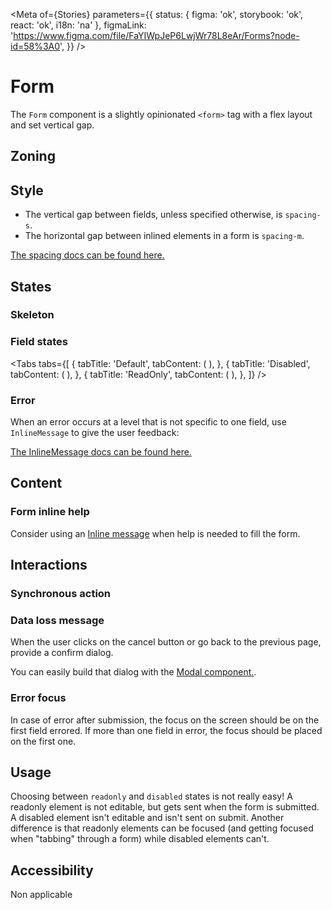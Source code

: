 
<Meta
	of={Stories}
	parameters={{
		status: { figma: 'ok', storybook: 'ok', react: 'ok', i18n: 'na' },
		figmaLink: 'https://www.figma.com/file/FaYIWpJeP6LwjWr78L8eAr/Forms?node-id=58%3A0',
	}}
/>

# Form

The `Form` component is a slightly opinionated `<form>` tag with a flex layout and set vertical gap.

## Zoning

<FigmaImage
	src="https://www.figma.com/file/qc8oUSyVJM67gSsbTShftt/%F0%9F%93%90-Zoning?node-id=349%3A135"
	alt="zoning image for form"
/>

## Style

- The vertical gap between fields, unless specified otherwise, is `spacing-s`.
- The horizontal gap between inlined elements in a form is `spacing-m`.

[The spacing docs can be found here.](/docs/design-tokens-measures--docs)

## States

### Skeleton

<FigmaImage
	src="https://www.figma.com/file/FaYIWpJeP6LwjWr78L8eAr/Forms?node-id=311%3A25"
	alt="Form mockup"
/>

<Canvas>
	<Story of={Stories.FormSkeleton} />
</Canvas>

### Field states

<Tabs
	tabs={[
		{
			tabTitle: 'Default',
			tabContent: (
				<FigmaImage
					src="https://www.figma.com/file/FaYIWpJeP6LwjWr78L8eAr/Forms?node-id=362%3A699"
					alt="Form mockup"
				/>
			),
		},
		{
			tabTitle: 'Disabled',
			tabContent: (
				<FigmaImage
					src="https://www.figma.com/file/FaYIWpJeP6LwjWr78L8eAr/Forms?node-id=26978%3A137499"
					alt="Form mockup disabled state"
				/>
			),
		},
		{
			tabTitle: 'ReadOnly',
			tabContent: (
				<FigmaImage
					src="https://www.figma.com/file/FaYIWpJeP6LwjWr78L8eAr/Forms?node-id=26980%3A128569"
					alt="Form mockup readonly"
				/>
			),
		},
	]}
/>

<Canvas>
	<Story of={Stories.Default} />
</Canvas>

### Error

When an error occurs at a level that is not specific to one field, use `InlineMessage` to give the user feedback:

<FigmaImage
	src="https://www.figma.com/file/FaYIWpJeP6LwjWr78L8eAr/Forms?node-id=314%3A704"
	alt="Form mockup"
/>

<Canvas>
	<Story of={Stories.Error} />
</Canvas>

[The InlineMessage docs can be found here.](/docs/messaging-inlinemessage--docs)

## Content

### Form inline help

Consider using an [Inline message](/?path=/docs/messaging-inlinemessage--docs) when help is needed to fill the form.

<FigmaImage
	src="https://www.figma.com/file/FaYIWpJeP6LwjWr78L8eAr/Forms?node-id=314%3A1028"
	alt="Form mockup"
/>

<Canvas>
	<Story of={Stories.InlineHelp} />
</Canvas>

## Interactions

### Synchronous action

<FigmaImage
	src="https://www.figma.com/file/FaYIWpJeP6LwjWr78L8eAr/Forms?node-id=311%3A9"
	alt="Form mockup"
/>

<Canvas>
	<Story of={Stories.Loading} />
</Canvas>

### Data loss message

When the user clicks on the cancel button or go back to the previous page, provide a confirm dialog.

<FigmaImage
	src="https://www.figma.com/file/FaYIWpJeP6LwjWr78L8eAr/Forms?node-id=232%3A39"
	alt="Form mockup"
/>

You can easily build that dialog with the [Modal component.](/docs/layout-modal--docs).

### Error focus

In case of error after submission, the focus on the screen should be on the first field errored. If more than one field in error, the focus should be placed on the first one.

## Usage

Choosing between `readonly` and `disabled` states is not really easy!
A readonly element is not editable, but gets sent when the form is submitted.
A disabled element isn't editable and isn't sent on submit.
Another difference is that readonly elements can be focused (and getting focused when "tabbing" through a form) while disabled elements can't.

## Accessibility

Non applicable
